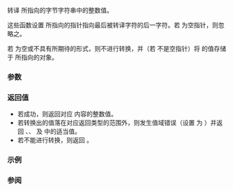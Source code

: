 {{cpp/title|strtoimax|strtoumax}}
{{cpp/string/byte/navbar}}
{{dcl begin}}
{{dcl header|cinttypes}}
{{dcl|since=c++11|num=1|
std::intmax_t strtoimax( const char* nptr, char** endptr, int base );
}}
{{dcl|since=c++11|num=2|
std::uintmax_t strtoumax( const char* nptr, char** endptr, int base );
}}
{{dcl end}}

转译 {{c|nptr}} 所指向的字节字符串中的整数值。

{{cpp/string/cvt str2int base|base=base}}

这些函数设置 {{c|endptr}} 所指向的指针指向最后被转译字符的后一字符。若 {{c|endptr}} 为空指针，则忽略之。

若 {{c|nptr}} 为空或不具有所期待的形式，则不进行转换，并（若 {{c|enptr}} 不是空指针）将 {{c|nptr}} 的值存储于 {{c|endptr}} 所指向的对象。

===参数===
{{par begin}}
{{par|nptr|指向要转译的空终止字节字符串的指针}}
{{par|endptr|指向指向字符指针的指针。}}
{{par|base|被转译整数值的''底''}}
{{par end}}

===返回值===
* 若成功，则返回对应 {{c|str}} 内容的整数值。
* 若转换出的值落在对应返回类型的范围外，则发生值域错误（设置 {{lc|errno}} 为 {{lc|ERANGE}}）并返回 {{lc|INTMAX_MAX}}、{{lc|INTMAX_MIN}}、{{lc|UINTMAX_MAX}} 及 {{c|0}} 中的适当值。
* 若不能进行转换，则返回 {{c|0}}。

===示例===
{{example
|code=
#include &lt;cinttypes&gt;
#include &lt;iostream&gt;
#include &lt;string&gt;

int main()
{
    std::string str = "helloworld";
    std::intmax_t val = std::strtoimax(str.c_str(), nullptr, 36);
    std::cout &lt;&lt; str &lt;&lt; " 以 36 为底的值为以 10 为底的 " &lt;&lt; val &lt;&lt; "\n";

    char* nptr;
    val = std::strtoimax(str.c_str(), &amp;nptr, 30);
    if (nptr != &amp;str[0] + str.size())
        std::cout &lt;&lt; str &lt;&lt; " 以 30 为底无效。"
                  &lt;&lt; "第一个无效数字是 '" &lt;&lt; *nptr &lt;&lt; "'\n";
}
|output=
helloworld 以 36 为底的值为以 10 为底的 1767707668033969
helloworld 以 30 为底无效。第一个无效数字是 'w'
}}

===参阅===
{{dsc begin}}
{{dsc inc|cpp/string/basic_string/dsc stol}}
{{dsc inc|cpp/string/basic_string/dsc stoul}}
{{dsc inc|cpp/string/byte/dsc strtol}}
{{dsc inc|cpp/string/byte/dsc strtoul}}
{{dsc inc|cpp/string/wide/dsc wcstoimax}}
{{dsc inc|cpp/string/byte/dsc strtof}}
{{dsc inc|cpp/utility/dsc from_chars}}
{{dsc inc|cpp/string/byte/dsc atoi}}
{{dsc see c|c/string/byte/strtoimax|strtoimax|strtoumax}}
{{dsc end}}

{{langlinks|de|en|es|fr|it|ja|pt|ru}}